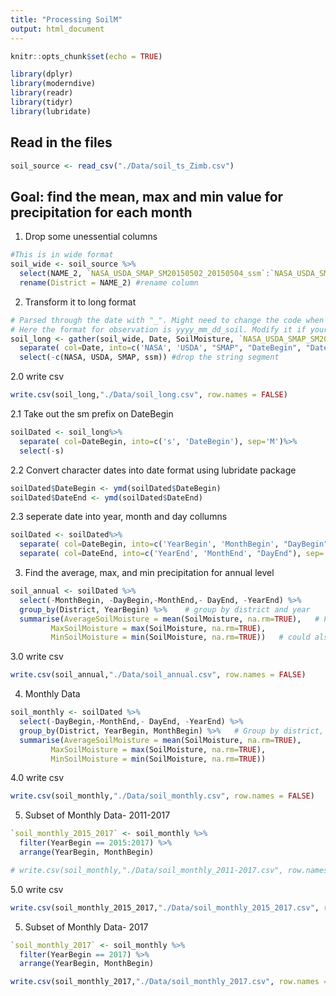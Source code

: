 ```yaml
---
title: "Processing SoilM"
output: html_document
---
```


```r
knitr::opts_chunk$set(echo = TRUE)
```

```r
library(dplyr)
library(moderndive)
library(readr)
library(tidyr)
library(lubridate)
```

## Read in the files
```r
soil_source <- read_csv("./Data/soil_ts_Zimb.csv")

```

## Goal: find the mean, max and min value for precipitation for each month

1. Drop some unessential columns 
```r
#This is in wide format
soil_wide <- soil_source %>% 
  select(NAME_2, `NASA_USDA_SMAP_SM20150502_20150504_ssm`:`NASA_USDA_SMAP_SM20211229_20211231_ssm`) %>% #select needed columns--Districts and observations
  rename(District = NAME_2) #rename column
```

2. Transform it to long format
```r
# Parsed through the date with "_". Might need to change the code when it comes with different format
# Here the format for observation is yyyy_mm_dd_soil. Modify it if your observation comes with a different format.
soil_long <- gather(soil_wide, Date, SoilMoisture, `NASA_USDA_SMAP_SM20150502_20150504_ssm`:`NASA_USDA_SMAP_SM20211229_20211231_ssm`)%>% 
  separate( col=Date, into=c('NASA', 'USDA', "SMAP", "DateBegin", "DateEnd", "ssm"), sep='_') %>% # Parsed it into Year/Month/Day
  select(-c(NASA, USDA, SMAP, ssm)) #drop the string segment

```
2.0 write csv
```r
write.csv(soil_long,"./Data/soil_long.csv", row.names = FALSE)
```

2.1 Take out the sm prefix on DateBegin
```r

soilDated <- soil_long%>%
  separate( col=DateBegin, into=c('s', 'DateBegin'), sep='M')%>% 
  select(-s) 
```

2.2 Convert character dates into date format using lubridate package
```r
soilDated$DateBegin <- ymd(soilDated$DateBegin)
soilDated$DateEnd <- ymd(soilDated$DateEnd)

```

2.3 seperate date into year, month and day collumns
```r
soilDated <- soilDated%>%
  separate( col=DateBegin, into=c('YearBegin', 'MonthBegin', "DayBegin"), sep='-') %>% # Parsed it into Year/Month/Day
  separate( col=DateEnd, into=c('YearEnd', 'MonthEnd', "DayEnd"), sep='-')  # Parsed it into Year/Month/Day

```


3. Find the average, max, and min precipitation for annual level
```r
soil_annual <- soilDated %>% 
  select(-MonthBegin, -DayBegin,-MonthEnd,- DayEnd, -YearEnd) %>% 
  group_by(District, YearBegin) %>%    # group by district and year
  summarise(AverageSoilMoisture = mean(SoilMoisture, na.rm=TRUE),   # Find the mean, max, min by district
         MaxSoilMoisture = max(SoilMoisture, na.rm=TRUE),
         MinSoilMoisture = min(SoilMoisture, na.rm=TRUE))   # could also find median, standard deviation, z-score if needed


```

3.0 write csv
```r
write.csv(soil_annual,"./Data/soil_annual.csv", row.names = FALSE)
```



4. Monthly Data
```r
soil_monthly <- soilDated %>% 
  select(-DayBegin,-MonthEnd,- DayEnd, -YearEnd) %>% 
  group_by(District, YearBegin, MonthBegin) %>%   # Group by district, year and month
  summarise(AverageSoilMoisture = mean(SoilMoisture, na.rm=TRUE),   
         MaxSoilMoisture = max(SoilMoisture, na.rm=TRUE),
         MinSoilMoisture = min(SoilMoisture, na.rm=TRUE))

```

4.0 write csv
```r
write.csv(soil_monthly,"./Data/soil_monthly.csv", row.names = FALSE)
```


5. Subset of Monthly Data- 2011-2017
```r
`soil_monthly_2015_2017` <- soil_monthly %>% 
  filter(YearBegin == 2015:2017) %>% 
  arrange(YearBegin, MonthBegin)

# write.csv(soil_monthly,"./Data/soil_monthly_2011-2017.csv", row.names = FALSE)
```

5.0 write csv
```r
write.csv(soil_monthly_2015_2017,"./Data/soil_monthly_2015_2017.csv", row.names = FALSE)
```

5. Subset of Monthly Data- 2017
```r
`soil_monthly_2017` <- soil_monthly %>% 
  filter(YearBegin == 2017) %>% 
  arrange(YearBegin, MonthBegin)

write.csv(soil_monthly_2017,"./Data/soil_monthly_2017.csv", row.names = FALSE)
```
